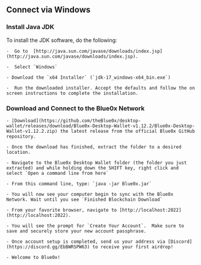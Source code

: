 ## **Connect via Windows**

### Install Java JDK

To install the JDK software, do the following:

    -  Go to  [http://java.sun.com/javase/downloads/index.jsp](http://java.sun.com/javase/downloads/index.jsp).

    -  Select `Windows`

    - Download the `x64 Installer` (`jdk-17_windows-x64_bin.exe`)

    -  Run the downloaded installer. Accept the defaults and follow the on screen instructions to complete the installation.

### Download and Connect to the Blue0x Network

    - [Download](https://github.com/theBlue0x/desktop-wallet/releases/download/Blue0x-Desktop-Wallet-v1.12.2/Blue0x-Desktop-Wallet-v1.12.2.zip) the latest release from the official Blue0x GitHub repository.

    - Once the download has finished, extract the folder to a desired location.

    - Navigate to the Blue0x Desktop Wallet folder (the folder you just extracted) and while holding down the SHIFT key, right click and select `Open a command line from here`

    - From this command line, type: `java -jar Blue0x.jar`

    - You will now see your computer begin to sync with the Blue0x Network. Wait until you see `Finished Blockchain Download`

    - From your favorite browser, navigate to [http://localhost:2022](http://localhost:2022).

    - You will see the prompt for `Create Your Account`.  Make sure to save and securely store your new account passphrase.

    - Once account setup is completed, send us your address via [Discord](https://discord.gg/EbBWRSPW63) to receive your first airdrop!

    - Welcome to Blue0x!
